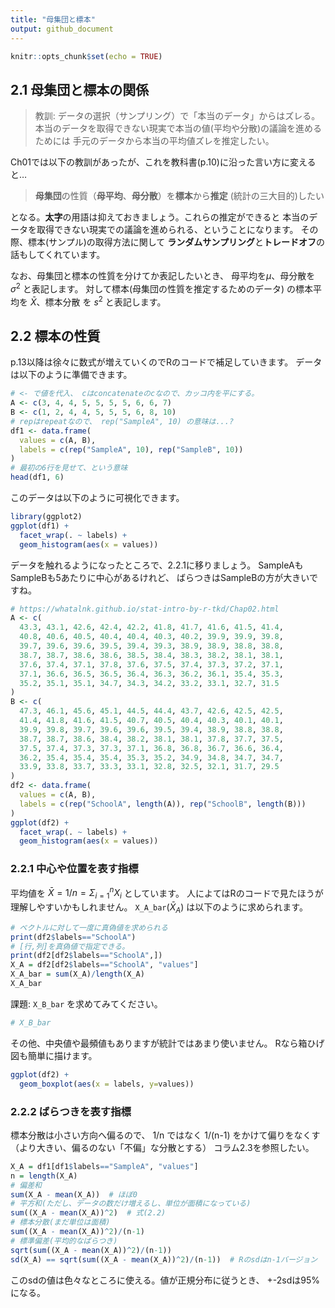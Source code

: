 ```yaml
---
title: "母集団と標本"
output: github_document
---
```


```r
knitr::opts_chunk$set(echo = TRUE)
```

<!--
目的
- 仮説検証時のツッコミを経験し、計画の大切さを説明できる
- 手元のデータから母集団に関して言及するために必要なズレを説明できる
-->

## 2.1 母集団と標本の関係

> 教訓: データの選択（サンプリング）で「本当のデータ」からはズレる。
> 本当のデータを取得できない現実で本当の値(平均や分散)の議論を進めるためには
> 手元のデータから本当の平均値ズレを推定したい。

Ch01では以下の教訓があったが、これを教科書(p.10)に沿った言い方に変えると...

> **母集団**の性質（**母平均**、**母分散**）を**標本**から**推定**
> (統計の三大目的)したい

となる。**太字**の用語は抑えておきましょう。これらの推定ができると
本当のデータを取得できない現実での議論を進められる、ということになります。
その際、標本(サンプル)の取得方法に関して
**ランダムサンプリング**と**トレードオフ**の話もしてくれています。

なお、母集団と標本の性質を分けてか表記したいとき、
母平均を$\mu$、母分散を $\sigma^2$ と表記します。
対して標本(母集団の性質を推定するためのデータ)
の標本平均を $\bar{X}$、標本分散 を $s^2$ と表記します。

## 2.2 標本の性質

p.13以降は徐々に数式が増えていくのでRのコードで補足していきます。
データは以下のように準備できます。

```r
# <- で値を代入、 cはconcatenateのcなので、カッコ内を平にする。
A <- c(3, 4, 4, 5, 5, 5, 5, 6, 6, 7)
B <- c(1, 2, 4, 4, 5, 5, 5, 6, 8, 10)
# repはrepeatなので、 rep("SampleA", 10) の意味は...?
df1 <- data.frame(
  values = c(A, B),
  labels = c(rep("SampleA", 10), rep("SampleB", 10))
)
# 最初の6行を見せて、という意味
head(df1, 6)
```
このデータは以下のように可視化できます。

```r
library(ggplot2)
ggplot(df1) +
  facet_wrap(. ~ labels) +
  geom_histogram(aes(x = values))
```

データを触れるようになったところで、2.2.1に移りましょう。
SampleAもSampleBも5あたりに中心があるけれど、
ばらつきはSampleBの方が大きいですね。
```r
# https://whatalnk.github.io/stat-intro-by-r-tkd/Chap02.html
A <- c(
  43.3, 43.1, 42.6, 42.4, 42.2, 41.8, 41.7, 41.6, 41.5, 41.4,
  40.8, 40.6, 40.5, 40.4, 40.4, 40.3, 40.2, 39.9, 39.9, 39.8,
  39.7, 39.6, 39.6, 39.5, 39.4, 39.3, 38.9, 38.9, 38.8, 38.8,
  38.7, 38.7, 38.6, 38.6, 38.5, 38.4, 38.3, 38.2, 38.1, 38.1,
  37.6, 37.4, 37.1, 37.8, 37.6, 37.5, 37.4, 37.3, 37.2, 37.1,
  37.1, 36.6, 36.5, 36.5, 36.4, 36.3, 36.2, 36.1, 35.4, 35.3,
  35.2, 35.1, 35.1, 34.7, 34.3, 34.2, 33.2, 33.1, 32.7, 31.5
)
B <- c(
  47.3, 46.1, 45.6, 45.1, 44.5, 44.4, 43.7, 42.6, 42.5, 42.5,
  41.4, 41.8, 41.6, 41.5, 40.7, 40.5, 40.4, 40.3, 40.1, 40.1,
  39.9, 39.8, 39.7, 39.6, 39.6, 39.5, 39.4, 38.9, 38.8, 38.8,
  38.7, 38.7, 38.6, 38.4, 38.2, 38.1, 38.1, 37.8, 37.7, 37.5,
  37.5, 37.4, 37.3, 37.3, 37.1, 36.8, 36.8, 36.7, 36.6, 36.4,
  36.2, 35.4, 35.4, 35.4, 35.3, 35.2, 34.9, 34.8, 34.7, 34.7,
  33.9, 33.8, 33.7, 33.3, 33.1, 32.8, 32.5, 32.1, 31.7, 29.5
)
df2 <- data.frame(
  values = c(A, B),
  labels = c(rep("SchoolA", length(A)), rep("SchoolB", length(B)))
)
ggplot(df2) +
  facet_wrap(. ~ labels) +
  geom_histogram(aes(x = values))
```

### 2.2.1 中心や位置を表す指標

平均値を $\bar{X}=1/n = \Sigma_{i=1}^{n}X_i$ としています。
人によてはRのコードで見たほうが理解しやすいかもしれません。
`X_A_bar`($\bar{X}_A$) は以下のように求められます。

```r
# ベクトルに対して一度に真偽値を求められる
print(df2$labels=="SchoolA")
# [行,列]を真偽値で指定できる。
print(df2[df2$labels=="SchoolA",])
X_A = df2[df2$labels=="SchoolA", "values"]
X_A_bar = sum(X_A)/length(X_A)
X_A_bar
```

課題: `X_B_bar` を求めてみてください。

```r
# X_B_bar
```

その他、中央値や最頻値もありますが統計ではあまり使いません。
Rなら箱ひげ図も簡単に描けます。

```r
ggplot(df2) +
  geom_boxplot(aes(x = labels, y=values))
```

### 2.2.2 ばらつきを表す指標

標本分散は小さい方向へ偏るので、
1/n ではなく 1/(n-1) をかけて偏りをなくす
（より大きい、偏るのない「不偏」な分散とする）
コラム2.3を参照したい。

```r
X_A = df1[df1$labels=="SampleA", "values"]
n = length(X_A)
# 偏差和
sum(X_A - mean(X_A))  # ほぼ0
# 平方和(ただし、データの数だけ増えるし、単位が面積になっている)
sum((X_A - mean(X_A))^2)  # 式(2.2)
# 標本分散(まだ単位は面積)
sum((X_A - mean(X_A))^2)/(n-1)
# 標準偏差(平均的なばらつき)
sqrt(sum((X_A - mean(X_A))^2)/(n-1))
sd(X_A) == sqrt(sum((X_A - mean(X_A))^2)/(n-1))  # Rのsdはn-1バージョン
```

このsdの値は色々なところに使える。値が正規分布に従うとき、
+-2sdは95%になる。
